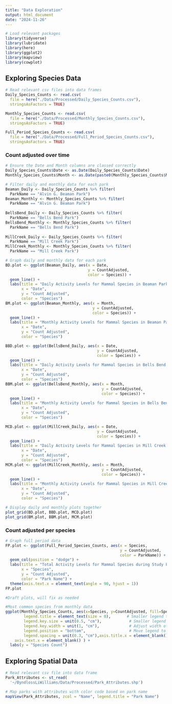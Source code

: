 ```yaml
---
title: "Data Exploration"
output: html_document
date: "2024-11-26"
---
```


```r
# Load relevant packages
library(tidyverse)
library(lubridate)
library(here)
library(ggplot2)
library(mapview)
library(cowplot)
```

## Exploring Species Data
```r
# Read relevant csv files into data frames
Daily_Species_Counts <- read.csv(
  file = here("./Data/Processed/Daily_Species_Counts.csv"),
  stringsAsFactors = TRUE) 

Monthly_Species_Counts <- read.csv(
  file = here("./Data/Processed/Monthly_Species_Counts.csv"),
  stringsAsFactors = TRUE) 

Full_Period_Species_Counts <- read.csv(
  file = here("./Data/Processed/Full_Period_Species_Counts.csv"),
  stringsAsFactors = TRUE) 
```

### Count adjusted over time

```r
# Ensure the Date and Month columns are classed correctly
Daily_Species_Counts$Date <- as.Date(Daily_Species_Counts$Date)
Monthly_Species_Counts$Month <- as.Date(paste0(Monthly_Species_Counts$Month, "-01"))

# Filter daily and monthly data for each park
Beaman_Daily <- Daily_Species_Counts %>% filter(
  ParkName == "Alvin G. Beaman Park")
Beaman_Monthly <- Monthly_Species_Counts %>% filter(
  ParkName == "Alvin G. Beaman Park")
  
BellsBend_Daily <- Daily_Species_Counts %>% filter(
  ParkName == "Bells Bend Park")
BellsBend_Monthly <- Monthly_Species_Counts %>% filter(
  ParkName == "Bells Bend Park")
  
MillCreek_Daily <- Daily_Species_Counts %>% filter(
  ParkName == "Mill Creek Park")
MillCreek_Monthly <- Monthly_Species_Counts %>% filter(
  ParkName == "Mill Creek Park")

# Graph daily and monthly data for each park
BD.plot <- ggplot(Beaman_Daily, aes(x = Date, 
                                    y = CountAdjusted, 
                                    color = Species)) +
  geom_line() +
  labs(title = "Daily Activity Levels for Mammal Species in Beaman Park",
       x = "Date", 
       y = "Count Adjusted",
       color = "Species")
BM.plot <- ggplot(Beaman_Monthly, aes(x = Month, 
                                      y = CountAdjusted, 
                                      color = Species)) +
  geom_line() +
  labs(title = "Monthly Activity Levels for Mammal Species in Beaman Park",
       x = "Date", 
       y = "Count Adjusted",
       color = "Species")

BBD.plot <- ggplot(BellsBend_Daily, aes(x = Date, 
                                        y = CountAdjusted, 
                                        color = Species)) +
  geom_line() +
  labs(title = "Daily Activity Levels for Mammal Species in Bells Bend Park",
       x = "Date", 
       y = "Count Adjusted",
       color = "Species")
BBM.plot <- ggplot(BellsBend_Monthly, aes(x = Month, 
                                          y = CountAdjusted, 
                                          color = Species)) +
  geom_line() +
  labs(title = "Monthly Activity Levels for Mammal Species in Bells Bend Park",
       x = "Date", 
       y = "Count Adjusted",
       color = "Species")

MCD.plot <- ggplot(MillCreek_Daily, aes(x = Date, 
                                        y = CountAdjusted, 
                                        color = Species)) +
  geom_line() +
  labs(title = "Daily Activity Levels for Mammal Species in Mill Creek Park",
       x = "Date", 
       y = "Count Adjusted",
       color = "Species")
MCM.plot <- ggplot(MillCreek_Monthly, aes(x = Month, 
                                          y = CountAdjusted, 
                                          color = Species)) +
  geom_line() +
  labs(title = "Monthly Activity Levels for Mammal Species in Mill Creek Park",
       x = "Date", 
       y = "Count Adjusted",
       color = "Species")

# Display daily and monthly plots together
plot_grid(BD.plot, BBD.plot, MCD.plot)
plot_grid(BM.plot, BBM.plot, MCM.plot)

```

### Count adjusted per species

```r
# Graph full period data
FP.plot <- ggplot(Full_Period_Species_Counts, aes(x = Species, 
                                                  y = CountAdjusted, 
                                                  color = ParkName)) +
  geom_col(position = "dodge") +
  labs(title = "Total Activity Levels for Mammal Species during Study Period",
       x = "Species", 
       y = "Count Adjusted",
       color = "Park Name") +
  theme(axis.text.x = element_text(angle = 90, hjust = 1))
FP.plot
```

```r
#Draft plots, will fix as needed 

#Most common species from monthly data
ggplot(Monthly_Species_Counts, aes(x=Species, y=CountAdjusted, fill=Species)) +geom_bar(stat = "identity") +facet_wrap(~ ParkName) + theme(legend.text = element_text(size = 6),        # Smaller legend text
        legend.title = element_text(size = 8),       # Smaller legend title
        legend.key.size = unit(0.5, "cm"),            # Smaller legend keys (color boxes)
        legend.key.width = unit(1, "cm"),             # Adjust width of legend keys
        legend.position = "bottom",                   # Move legend to the bottom
        legend.spacing = unit(0.3, "cm"),axis.title.x = element_blank(),               # Remove x-axis label
    axis.text.x = element_blank() ) +
  labs(y = "Species Count")

```


## Exploring Spatial Data
```r
# Read relevant csv file into data frame
Park_Attributes <- st_read(
  '~/ByndlossLiWilliams/Data/Processed/Park_Attributes.shp')

# Map parks with attributes with color code based on park name
mapView(Park_Attributes, zcol = "Name", legend.title = "Park Name")
```